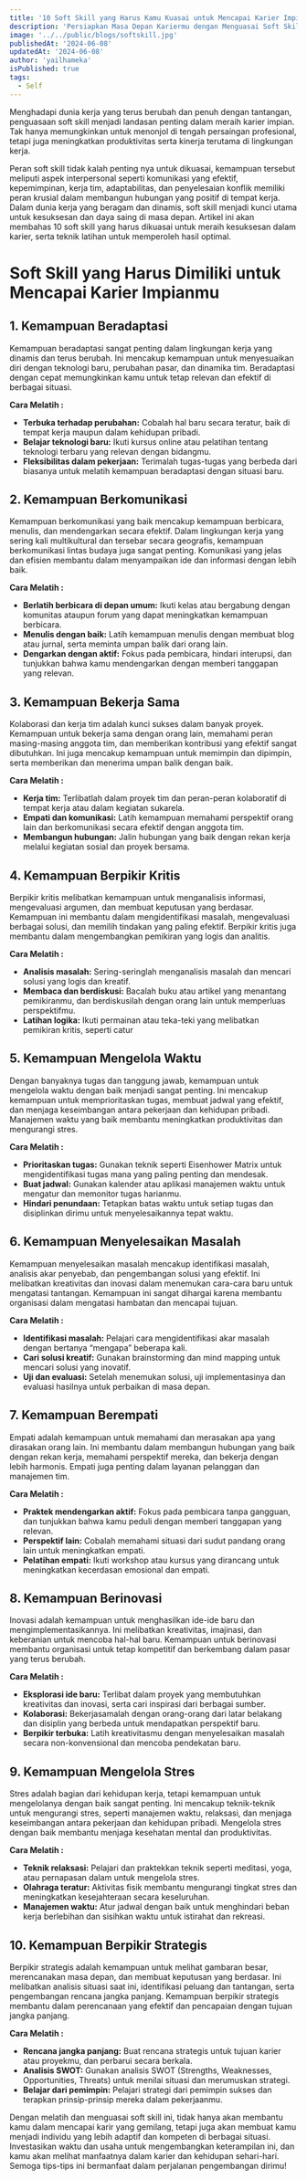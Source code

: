 ```yaml
---
title: '10 Soft Skill yang Harus Kamu Kuasai untuk Mencapai Karier Impian'
description: 'Persiapkan Masa Depan Kariermu dengan Menguasai Soft Skill Utama untuk Karier yang Gemilang'
image: '../../public/blogs/softskill.jpg'
publishedAt: '2024-06-08'
updatedAt: '2024-06-08'
author: 'yailhameka'
isPublished: true
tags:
  - Self
---
```


Menghadapi dunia kerja yang terus berubah dan penuh dengan tantangan, penguasaan soft skill menjadi landasan penting dalam meraih karier impian. Tak hanya memungkinkan untuk menonjol di tengah persaingan profesional, tetapi juga meningkatkan produktivitas serta kinerja terutama di lingkungan kerja.

Peran soft skill tidak kalah penting nya untuk dikuasai, kemampuan tersebut meliputi aspek interpersonal seperti komunikasi yang efektif, kepemimpinan, kerja tim, adaptabilitas, dan penyelesaian konflik memiliki peran krusial dalam membangun hubungan yang positif di tempat kerja. Dalam dunia kerja yang beragam dan dinamis, soft skill menjadi kunci utama untuk kesuksesan dan daya saing di masa depan. Artikel ini akan membahas 10 soft skill yang harus dikuasai untuk meraih kesuksesan dalam karier, serta teknik latihan untuk memperoleh hasil optimal.

# Soft Skill yang Harus Dimiliki untuk Mencapai Karier Impianmu

## 1. Kemampuan Beradaptasi

Kemampuan beradaptasi sangat penting dalam lingkungan kerja yang dinamis dan terus berubah. Ini mencakup kemampuan untuk menyesuaikan diri dengan teknologi baru, perubahan pasar, dan dinamika tim. Beradaptasi dengan cepat memungkinkan kamu untuk tetap relevan dan efektif di berbagai situasi.

**Cara Melatih :**

- **Terbuka terhadap perubahan:** Cobalah hal baru secara teratur, baik di tempat kerja maupun dalam kehidupan pribadi.
- **Belajar teknologi baru:** Ikuti kursus online atau pelatihan tentang teknologi terbaru yang relevan dengan bidangmu.
- **Fleksibilitas dalam pekerjaan:** Terimalah tugas-tugas yang berbeda dari biasanya untuk melatih kemampuan beradaptasi dengan situasi baru.

## 2. Kemampuan Berkomunikasi

Kemampuan berkomunikasi yang baik mencakup kemampuan berbicara, menulis, dan mendengarkan secara efektif. Dalam lingkungan kerja yang sering kali multikultural dan tersebar secara geografis, kemampuan berkomunikasi lintas budaya juga sangat penting. Komunikasi yang jelas dan efisien membantu dalam menyampaikan ide dan informasi dengan lebih baik.

**Cara Melatih :**

- **Berlatih berbicara di depan umum:** Ikuti kelas atau bergabung dengan komunitas ataupun forum yang dapat meningkatkan kemampuan berbicara.
- **Menulis dengan baik:** Latih kemampuan menulis dengan membuat blog atau jurnal, serta meminta umpan balik dari orang lain.
- **Dengarkan dengan aktif:** Fokus pada pembicara, hindari interupsi, dan tunjukkan bahwa kamu mendengarkan dengan memberi tanggapan yang relevan.

## 3. Kemampuan Bekerja Sama

Kolaborasi dan kerja tim adalah kunci sukses dalam banyak proyek. Kemampuan untuk bekerja sama dengan orang lain, memahami peran masing-masing anggota tim, dan memberikan kontribusi yang efektif sangat dibutuhkan. Ini juga mencakup kemampuan untuk memimpin dan dipimpin, serta memberikan dan menerima umpan balik dengan baik.

**Cara Melatih :**

- **Kerja tim:** Terlibatlah dalam proyek tim dan peran-peran kolaboratif di tempat kerja atau dalam kegiatan sukarela.
- **Empati dan komunikasi:** Latih kemampuan memahami perspektif orang lain dan berkomunikasi secara efektif dengan anggota tim.
- **Membangun hubungan:** Jalin hubungan yang baik dengan rekan kerja melalui kegiatan sosial dan proyek bersama.

## 4. Kemampuan Berpikir Kritis

Berpikir kritis melibatkan kemampuan untuk menganalisis informasi, mengevaluasi argumen, dan membuat keputusan yang berdasar. Kemampuan ini membantu dalam mengidentifikasi masalah, mengevaluasi berbagai solusi, dan memilih tindakan yang paling efektif. Berpikir kritis juga membantu dalam mengembangkan pemikiran yang logis dan analitis.

**Cara Melatih :**

- **Analisis masalah:** Sering-seringlah menganalisis masalah dan mencari solusi yang logis dan kreatif.
- **Membaca dan berdiskusi:** Bacalah buku atau artikel yang menantang pemikiranmu, dan berdiskusilah dengan orang lain untuk memperluas perspektifmu.
- **Latihan logika:** Ikuti permainan atau teka-teki yang melibatkan pemikiran kritis, seperti catur

## 5. Kemampuan Mengelola Waktu

Dengan banyaknya tugas dan tanggung jawab, kemampuan untuk mengelola waktu dengan baik menjadi sangat penting. Ini mencakup kemampuan untuk memprioritaskan tugas, membuat jadwal yang efektif, dan menjaga keseimbangan antara pekerjaan dan kehidupan pribadi. Manajemen waktu yang baik membantu meningkatkan produktivitas dan mengurangi stres.

**Cara Melatih :**

- **Prioritaskan tugas:** Gunakan teknik seperti Eisenhower Matrix untuk mengidentifikasi tugas mana yang paling penting dan mendesak.
- **Buat jadwal:** Gunakan kalender atau aplikasi manajemen waktu untuk mengatur dan memonitor tugas harianmu.
- **Hindari penundaan:** Tetapkan batas waktu untuk setiap tugas dan disiplinkan dirimu untuk menyelesaikannya tepat waktu.

## 6. Kemampuan Menyelesaikan Masalah

Kemampuan menyelesaikan masalah mencakup identifikasi masalah, analisis akar penyebab, dan pengembangan solusi yang efektif. Ini melibatkan kreativitas dan inovasi dalam menemukan cara-cara baru untuk mengatasi tantangan. Kemampuan ini sangat dihargai karena membantu organisasi dalam mengatasi hambatan dan mencapai tujuan.

**Cara Melatih :**

- **Identifikasi masalah:** Pelajari cara mengidentifikasi akar masalah dengan bertanya “mengapa” beberapa kali.
- **Cari solusi kreatif:** Gunakan brainstorming dan mind mapping untuk mencari solusi yang inovatif.
- **Uji dan evaluasi:** Setelah menemukan solusi, uji implementasinya dan evaluasi hasilnya untuk perbaikan di masa depan.

## 7. Kemampuan Berempati

Empati adalah kemampuan untuk memahami dan merasakan apa yang dirasakan orang lain. Ini membantu dalam membangun hubungan yang baik dengan rekan kerja, memahami perspektif mereka, dan bekerja dengan lebih harmonis. Empati juga penting dalam layanan pelanggan dan manajemen tim.

**Cara Melatih :**

- **Praktek mendengarkan aktif:** Fokus pada pembicara tanpa gangguan, dan tunjukkan bahwa kamu peduli dengan memberi tanggapan yang relevan.
- **Perspektif lain:** Cobalah memahami situasi dari sudut pandang orang lain untuk meningkatkan empati.
- **Pelatihan empati:** Ikuti workshop atau kursus yang dirancang untuk meningkatkan kecerdasan emosional dan empati.

## 8. Kemampuan Berinovasi

Inovasi adalah kemampuan untuk menghasilkan ide-ide baru dan mengimplementasikannya. Ini melibatkan kreativitas, imajinasi, dan keberanian untuk mencoba hal-hal baru. Kemampuan untuk berinovasi membantu organisasi untuk tetap kompetitif dan berkembang dalam pasar yang terus berubah.

**Cara Melatih :**

- **Eksplorasi ide baru:** Terlibat dalam proyek yang membutuhkan kreativitas dan inovasi, serta cari inspirasi dari berbagai sumber.
- **Kolaborasi:** Bekerjasamalah dengan orang-orang dari latar belakang dan disiplin yang berbeda untuk mendapatkan perspektif baru.
- **Berpikir terbuka:** Latih kreativitasmu dengan menyelesaikan masalah secara non-konvensional dan mencoba pendekatan baru.

## 9. Kemampuan Mengelola Stres

Stres adalah bagian dari kehidupan kerja, tetapi kemampuan untuk mengelolanya dengan baik sangat penting. Ini mencakup teknik-teknik untuk mengurangi stres, seperti manajemen waktu, relaksasi, dan menjaga keseimbangan antara pekerjaan dan kehidupan pribadi. Mengelola stres dengan baik membantu menjaga kesehatan mental dan produktivitas.

**Cara Melatih :**

- **Teknik relaksasi:** Pelajari dan praktekkan teknik seperti meditasi, yoga, atau pernapasan dalam untuk mengelola stres.
- **Olahraga teratur:** Aktivitas fisik membantu mengurangi tingkat stres dan meningkatkan kesejahteraan secara keseluruhan.
- **Manajemen waktu:** Atur jadwal dengan baik untuk menghindari beban kerja berlebihan dan sisihkan waktu untuk istirahat dan rekreasi.

## 10. Kemampuan Berpikir Strategis

Berpikir strategis adalah kemampuan untuk melihat gambaran besar, merencanakan masa depan, dan membuat keputusan yang berdasar. Ini melibatkan analisis situasi saat ini, identifikasi peluang dan tantangan, serta pengembangan rencana jangka panjang. Kemampuan berpikir strategis membantu dalam perencanaan yang efektif dan pencapaian dengan tujuan jangka panjang.

**Cara Melatih :**

- **Rencana jangka panjang:** Buat rencana strategis untuk tujuan karier atau proyekmu, dan perbarui secara berkala.
- **Analisis SWOT:** Gunakan analisis SWOT (Strengths, Weaknesses, Opportunities, Threats) untuk menilai situasi dan merumuskan strategi.
- **Belajar dari pemimpin:** Pelajari strategi dari pemimpin sukses dan terapkan prinsip-prinsip mereka dalam pekerjaanmu.

Dengan melatih dan menguasai soft skill ini, tidak hanya akan membantu kamu dalam mencapai karir yang gemilang, tetapi juga akan membuat kamu menjadi individu yang lebih adaptif dan kompeten di berbagai situasi. Investasikan waktu dan usaha untuk mengembangkan keterampilan ini, dan kamu akan melihat manfaatnya dalam karier dan kehidupan sehari-hari. Semoga tips-tips ini bermanfaat dalam perjalanan pengembangan dirimu!
